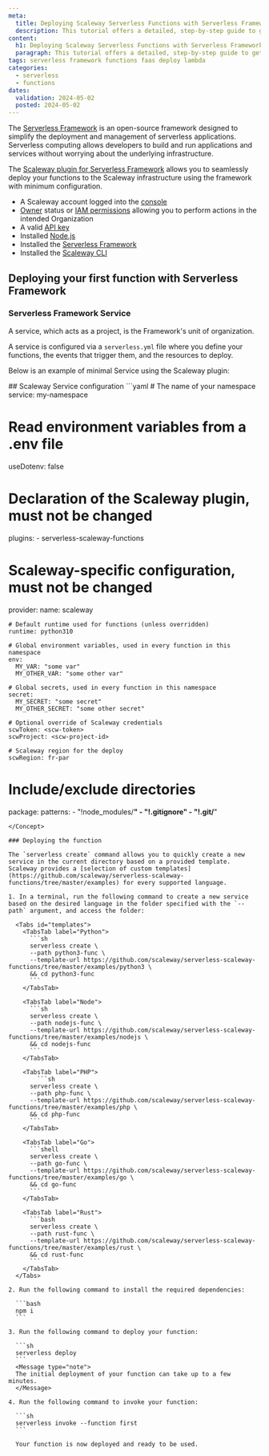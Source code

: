 ```yaml
---
meta:
  title: Deploying Scaleway Serverless Functions with Serverless Framework
  description: This tutorial offers a detailed, step-by-step guide to get started with deploying Scaleway Serverless Functions with Serverless Framework
content:
  h1: Deploying Scaleway Serverless Functions with Serverless Framework
  paragraph: This tutorial offers a detailed, step-by-step guide to get started with deploying Scaleway Serverless Functions with Serverless Framework
tags: serverless framework functions faas deploy lambda
categories:
  - serverless
  - functions
dates:
  validation: 2024-05-02
  posted: 2024-05-02
---
```


The [Serverless Framework](https://www.serverless.com/framework) is an open-source framework designed to simplify the deployment and management of serverless applications. Serverless computing allows developers to build and run applications and services without worrying about the underlying infrastructure.

The [Scaleway plugin for Serverless Framework](https://github.com/scaleway/serverless-scaleway-functions) allows you to seamlessly deploy your functions to the Scaleway infrastructure using the framework with minimum configuration.

<Macro id="requirements" />

- A Scaleway account logged into the [console](https://console.scaleway.com)
- [Owner](/identity-and-access-management/iam/concepts/#owner) status or [IAM permissions](/identity-and-access-management/iam/concepts/#permission) allowing you to perform actions in the intended Organization
- A valid [API key](/identity-and-access-management/iam/how-to/create-api-keys/)
- Installed [Node.js](https://nodejs.org/en/download/package-manager/)
- Installed the [Serverless Framework](https://www.serverless.com/framework/docs/getting-started)
- Installed the [Scaleway CLI](/developer-tools/scaleway-cli/quickstart/)

## Deploying your first function with Serverless Framework

### Serverless Framework Service

A service, which acts as a project, is the Framework's unit of organization.

A service is configured via a `serverless.yml` file where you define your functions, the events that trigger them, and the resources to deploy.

Below is an example of minimal Service using the Scaleway plugin:

<Concept opened>
  ## Scaleway Service configuration
  ```yaml
  # The name of your namespace
  service: my-namespace

  # Read environment variables from a .env file
  useDotenv: false

  # Declaration of the Scaleway plugin, must not be changed
  plugins:
    - serverless-scaleway-functions

  # Scaleway-specific configuration, must not be changed
  provider:
    name: scaleway

    # Default runtime used for functions (unless overridden)
    runtime: python310

    # Global environment variables, used in every function in this namespace
    env:
      MY_VAR: "some var"
      MY_OTHER_VAR: "some other var"

    # Global secrets, used in every function in this namespace
    secret:
      MY_SECRET: "some secret"
      MY_OTHER_SECRET: "some other secret"

    # Optional override of Scaleway credentials
    scwToken: <scw-token>
    scwProject: <scw-project-id>

    # Scaleway region for the deploy
    scwRegion: fr-par

  # Include/exclude directories
  package:
    patterns:
      - "!node_modules/**"
      - "!.gitignore"
      - "!.git/**"
  ```
</Concept>

### Deploying the function

The `serverless create` command allows you to quickly create a new service in the current directory based on a provided template. Scaleway provides a [selection of custom templates](https://github.com/scaleway/serverless-scaleway-functions/tree/master/examples) for every supported language.

1. In a terminal, run the following command to create a new service based on the desired language in the folder specified with the `--path` argument, and access the folder:

    <Tabs id="templates">
      <TabsTab label="Python">
        ```sh
        serverless create \
        --path python3-func \
        --template-url https://github.com/scaleway/serverless-scaleway-functions/tree/master/examples/python3 \
        && cd python3-func
        ```
      </TabsTab>

      <TabsTab label="Node">
        ```sh
        serverless create \
        --path nodejs-func \
        --template-url https://github.com/scaleway/serverless-scaleway-functions/tree/master/examples/nodejs \
        && cd nodejs-func
        ```
      </TabsTab>
      
      <TabsTab label="PHP">
          ```sh
        serverless create \
        --path php-func \ 
        --template-url https://github.com/scaleway/serverless-scaleway-functions/tree/master/examples/php \
        && cd php-func
        ```
      </TabsTab>

      <TabsTab label="Go">
        ```shell
        serverless create \
        --path go-func \
        --template-url https://github.com/scaleway/serverless-scaleway-functions/tree/master/examples/go \
        && cd go-func
        ```
      </TabsTab>

      <TabsTab label="Rust">
        ```bash
        serverless create \
        --path rust-func \
        --template-url https://github.com/scaleway/serverless-scaleway-functions/tree/master/examples/rust \
        && cd rust-func
        ```
      </TabsTab>
    </Tabs>

2. Run the following command to install the required dependencies:

    ```bash
    npm i
    ```

3. Run the following command to deploy your function:

    ```sh
    serverless deploy
    ```
    <Message type="note">
    The initial deployment of your function can take up to a few minutes.
    </Message>

4. Run the following command to invoke your function:

    ```sh
    serverless invoke --function first
    ```

    Your function is now deployed and ready to be used.


